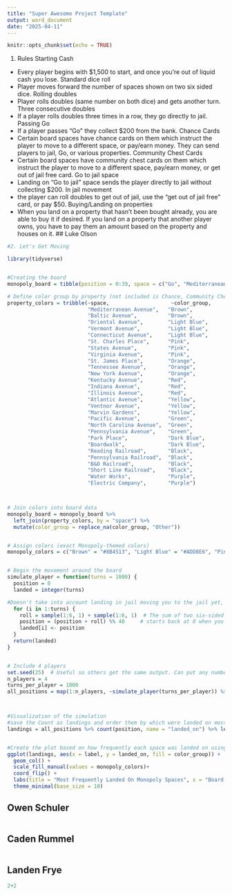```yaml
---
title: "Super Awesome Project Template"
output: word_document
date: "2025-04-11"
---
```


```r
knitr::opts_chunk$set(echo = TRUE)
```


1. Rules
Starting Cash
- Every player begins with $1,500 to start, and once you're out of liquid cash you lose.
Standard dice roll
- Player moves forward the number of spaces shown on two six sided dice. 
Rolling doubles
- Player rolls doubles (same number on both dice) and gets another turn. 
Three consecutive doubles
- If a player rolls doubles three times in a row, they go directly to jail. 
Passing Go
- If a player passes "Go" they collect $200 from the bank.
Chance Cards
- Certain board spaces have chance cards on them which instruct the player to move to a different space, or pay/earn money. They can send players to jail, Go, or various properties. 
Community Chest Cards
- Certain board spaces have community chest cards on them which instruct the player to move to a different space, pay/earn money, or get out of jail free card. 
Go to jail space
- Landing on "Go to jail" space sends the player directly to jail without collecting $200.
In jail movement
- the player can roll doubles to get out of jail, use the "get out of jail free" card, or pay $50. 
Buying/Landing on properties
- When you land on a property that hasn't been bought already, you are able to buy it if desired. If you land on a property that another player owns, you have to pay them an amount based on the property and houses on it. 
## Luke Olson

```r
#2. Let's Get Moving

library(tidyverse)


#Creating the board
monopoly_board = tibble(position = 0:39, space = c("Go", "Mediterranean Avenue", "Community Chest", "Baltic Avenue", "Income Tax", "Reading Railroad", "Oriental Avenue", "Chance", "Vermont Avenue", "Connecticut Avenue", "Jail / Just Visiting", "St. Charles Place", "Electric Company", "States Avenue", "Virginia Avenue", "Pennsylvania Railroad", "St. James Place", "Community Chest", "Tennessee Avenue", "New York Avenue", "Free Parking", "Kentucky Avenue", "Chance", "Indiana Avenue", "Illinois Avenue", "B&O Railroad", "Atlantic Avenue", "Ventnor Avenue", "Water Works", "Marvin Gardens", "Go to Jail", "Pacific Avenue", "North Carolina Avenue", "Community Chest", "Pennsylvania Avenue", "Short Line Railroad", "Chance", "Park Place", "Luxury Tax", "Boardwalk"))

# Define color group by property (not included is Chance, Community Chest, Income Tax, Luxury Tax, Go, Go to Jail, and Jail/ Just Visiting)
property_colors = tribble(~space,                    ~color_group,
                          "Mediterranean Avenue",   "Brown",
                          "Baltic Avenue",          "Brown",
                          "Oriental Avenue",        "Light Blue",
                          "Vermont Avenue",         "Light Blue",
                          "Connecticut Avenue",     "Light Blue",
                          "St. Charles Place",      "Pink",
                          "States Avenue",          "Pink",
                          "Virginia Avenue",        "Pink",
                          "St. James Place",        "Orange",
                          "Tennessee Avenue",       "Orange",
                          "New York Avenue",        "Orange",
                          "Kentucky Avenue",        "Red",
                          "Indiana Avenue",         "Red",
                          "Illinois Avenue",        "Red",
                          "Atlantic Avenue",        "Yellow",
                          "Ventnor Avenue",         "Yellow",
                          "Marvin Gardens",         "Yellow",
                          "Pacific Avenue",         "Green",
                          "North Carolina Avenue",  "Green",
                          "Pennsylvania Avenue",    "Green",
                          "Park Place",             "Dark Blue",
                          "Boardwalk",              "Dark Blue",
                          "Reading Railroad",       "Black",
                          "Pennsylvania Railroad",  "Black",
                          "B&O Railroad",           "Black",
                          "Short Line Railroad",    "Black",
                          "Water Works",            "Purple",
                          "Electric Company",       "Purple")



# Join colors into board data
monopoly_board = monopoly_board %>%
  left_join(property_colors, by = "space") %>%
  mutate(color_group = replace_na(color_group, "Other"))


# Assign colors (exact Monopoly-themed colors)
monopoly_colors = c("Brown" = "#8B4513", "Light Blue" = "#ADD8E6", "Pink" = "#FF69B4", "Orange" = "#FFA500", "Red" = "#FF0000", "Yellow" = "#FFD700", "Green" = "#008000", "Dark Blue" = "#00008B", "Black"= "black", "Purple" ="purple", "Other" = "grey")


# Begin the movement around the board
simulate_player = function(turns = 1000) {
  position = 0
  landed = integer(turns)

#Doesn't take into account landing in jail moving you to the jail yet, or the doubles to get out. Needs to get worked on yet. 
  for (i in 1:turns) {
    roll = sample(1:6, 1) + sample(1:6, 1)  # The sum of two six-sided dice
    position = (position + roll) %% 40     # starts back at 0 when you make it past "GO"
    landed[i] <- position
  }
  return(landed)
}


# Include 4 players
set.seed(25)  # Useful so others get the same output. Can put any number in here and will get varying outcomes. 
n_players = 4
turns_per_player = 1000
all_positions = map(1:n_players, ~simulate_player(turns_per_player)) %>% unlist() %>% as_tibble() %>% rename(position = value)



#Visualization of the simulation
#save the Count as landings and order them by which were landed on most out of 4 players having 1000 turns each
landings = all_positions %>% count(position, name = "landed_on") %>% left_join(monopoly_board, by = "position") %>% arrange(desc(landed_on))  %>% mutate(label = paste(space, position), label = factor(label, levels = label[order(landed_on)]))


#Create the plot based on how frequently each space was landed on using the monopoly colors as well for an easier visualization. 
ggplot(landings, aes(x = label, y = landed_on, fill = color_group)) +
  geom_col() +
  scale_fill_manual(values = monopoly_colors)+
  coord_flip() +
  labs(title = "Most Frequently Landed On Monopoly Spaces", x = "Board Space", y = "Number of Landings") +
  theme_minimal(base_size = 10)


```


## Owen Schuler

```r

```


## Caden Rummel


```r

```



## Landen Frye

```r
2+2
```
